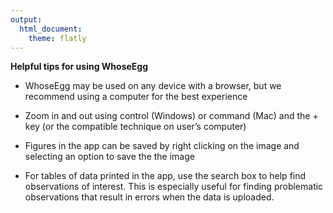 ```yaml
---
output:
  html_document:
    theme: flatly
---
```


**Helpful tips for using WhoseEgg**

- WhoseEgg may be used on any device with a browser, but we recommend using a computer for the best experience

- Zoom in and out using control (Windows) or command (Mac) and the + key (or the compatible technique on user's computer)

- Figures in the app can be saved by right clicking on the image and selecting an option to save the the image

- For tables of data printed in the app, use the search box to help find observations of interest. This is especially useful for finding problematic observations that result in errors when the data is uploaded.